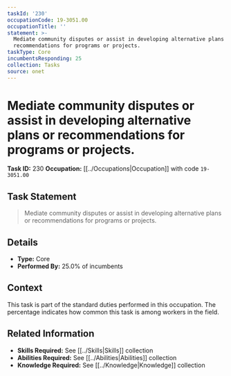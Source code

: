 ```yaml
---
taskId: '230'
occupationCode: 19-3051.00
occupationTitle: ''
statement: >-
  Mediate community disputes or assist in developing alternative plans or
  recommendations for programs or projects.
taskType: Core
incumbentsResponding: 25
collection: Tasks
source: onet
---
```

# Mediate community disputes or assist in developing alternative plans or recommendations for programs or projects.

**Task ID:** 230
**Occupation:** [[../Occupations|Occupation]] with code `19-3051.00`

## Task Statement

> Mediate community disputes or assist in developing alternative plans or recommendations for programs or projects.

## Details

- **Type:** Core
- **Performed By:** 25.0% of incumbents

## Context

This task is part of the standard duties performed in this occupation. The percentage indicates how common this task is among workers in the field.

## Related Information

- **Skills Required:** See [[../Skills|Skills]] collection
- **Abilities Required:** See [[../Abilities|Abilities]] collection
- **Knowledge Required:** See [[../Knowledge|Knowledge]] collection
